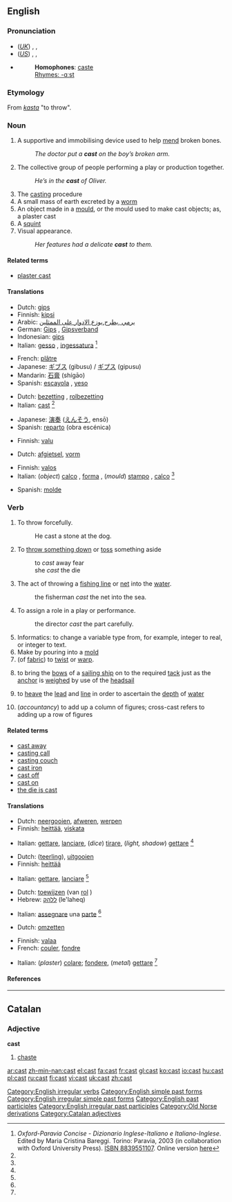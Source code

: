 {{see|čast}}
{{wikipediadab}}
==English==

{{rank|tree|cost|value|783|cast|speaking|circumstances|sitting}}

===Pronunciation===
*(''[[Received Pronunciation|UK]]'') {{AHD|käst}}, {{IPA|/kɑːst/}}, {{SAMPA|/kA:st/}}
*(''[[General American|US]]'') {{AHD|kăst}}, {{IPA|/kæst/}}, {{SAMPA|/k{st/}}
*{{audio|en-us-cast.ogg|Audio (US)}}
*:'''Homophones''': [[caste]]
*: [[Rhymes:English:-ɑːst|Rhymes: -ɑːst]]

===Etymology===
From {{ON.}} ''[[kasta]]'' "to throw".

===Noun===
{{en-noun}}

# A supportive and immobilising device used to help [[mend]] broken bones.
#: ''The doctor put a '''cast''' on the boy’s broken arm.''
# The collective group of people performing a play or production together.
#: ''He’s in the '''cast''' of Oliver.''
# The [[casting]] procedure
# A small mass of earth excreted by a [[worm]]
# An object made in a [[mould]], or the mould used to make cast objects; as, a plaster cast
# A [[squint]]
# Visual appearance.
#: ''Her features had a delicate '''cast''' to them.''

====Related terms====
*[[plaster cast]]

====Translations====
{{trans-top|a supportive and immobilising device}}
*Dutch: [[gips]] {{n}}
*Finnish: [[kipsi]]
*Arabic: [[يرمي ,يطرح,يوزع الادوار على الممثلين]]
*German: [[Gips]] {{m}}, [[Gipsverband]] {{m}}
*Indonesian: [[gips]]
*Italian: [[gesso]] {{m}}, [[ingessatura]] {{f}} <ref name=oxf-par>''Oxford-Paravia Concise - Dizionario Inglese-Italiano e Italiano-Inglese''. Edited by Maria Cristina Bareggi. Torino: Paravia, 2003 (in collaboration with Oxford University Press). [[W:Wikipedia:book sources| ISBN 8839551107]]. Online version [http://www.oxfordparavia.it/ here]</ref>
{{trans-mid}}
*French: [[plâtre]]
*Japanese: [[ギブス]] (gibusu) / [[ギプス]] (gipusu)
*Mandarin: [[石膏]] (shígāo)
*Spanish: [[escayola]] {{italbrac|Spain}}, [[yeso]] {{m}} {{italbrac|Latin America}}
{{trans-bottom}}

{{trans-top|group of people performing a play}}
*Dutch: [[bezetting]] {{f}}, [[rolbezetting]]
*Italian: [[cast#Italian|cast]] {{m}} <ref name=oxf-par />
{{trans-mid}}
*Japanese: [[演奏]] ([[えんそう]], ensō)
*Spanish: [[reparto]] (obra escénica) {{m}}
{{trans-bottom}}

{{trans-top|casting procedure}}
*Finnish: [[valu]]
{{trans-mid}}
{{trans-bottom}}

{{trans-top|small mass of earth excreted by a [[worm]]}}
*Dutch: [[afgietsel]], [[vorm]]
{{trans-mid}}
{{trans-bottom}}

{{trans-top|object made in a mould or the mould used to make cast objects}}
*Finnish: [[valos]]
*Italian: (''object'') [[calco]] {{m}}, [[forma]] {{f}}, (''mould'') [[stampo]] {{m}}, [[calco]] {{m}} <ref name=oxf-par />
{{trans-mid}}
*Spanish: [[molde]] {{m}}
{{trans-bottom}}

===Verb===
{{en-verb|casts|casting|cast|}}

# To throw forcefully.
#: He cast a stone at the dog.
# To [[throw something down|throw something down]] or [[toss]] something aside
#:to ''cast'' away fear
#:she ''cast'' the die
# The act of throwing a [[fishing line]] or [[net]] into the [[water]].
#:the fisherman ''cast'' the net into the sea.
# To assign a role in a play or performance.
#:the director ''cast'' the part carefully.
# Informatics: to change a variable type from, for example, integer to real, or integer to text.
# Make by pouring into a [[mold]]
# (of [[fabric]]) to [[twist]] or [[warp]].
# {{nautical}} to bring the [[bow]]s of a [[sailing ship]] on to the required [[tack]] just as the [[anchor]] is [[weighed]] by use of the [[headsail]]
# {{nautical}} to [[heave]] the [[lead]] and [[line]] in order to ascertain the [[depth]] of [[water]]
# (''accountancy'') to add up a column of figures; cross-cast refers to adding up a row of figures

====Related terms====
*[[cast away]]
*[[casting call]]
*[[casting couch]]
*[[cast iron]]
*[[cast off]]
*[[cast on]]
*[[the die is cast]]

====Translations====
{{trans-top|to throw something down forcefully}}
*Dutch: [[neergooien]], [[afweren]], [[werpen]]
*Finnish: [[heittää]], [[viskata]]
{{trans-mid}}
*Italian: [[gettare]], [[lanciare]], (''dice'') [[tirare]], (''light, shadow'') [[gettare]] <ref name=oxf-par />
{{trans-bottom}}

{{trans-top|the act of throwing a fishing line or net into the water}}
*Dutch: ([[teerling]]), [[uitgooien]]
*Finnish: [[heittää]]
{{trans-mid}}
*Italian: [[gettare]], [[lanciare]] <ref name=oxf-par />
{{trans-bottom}}

{{trans-top|to assign a role in a play or performance}}
*Dutch: [[toewijzen]] (van [[rol]] {{m}})
*Hebrew: [[ללהק]] (le'laheq)
{{trans-mid}}
*Italian: [[assegnare]] una [[parte]] <ref name=oxf-par />
{{trans-bottom}}

{{trans-top|to change a variable}}
*Dutch: [[omzetten]]
{{trans-mid}}
{{trans-bottom}}

{{trans-top|make by pouring into a mold}}
*Finnish: [[valaa]]
*French: [[couler]], [[fondre]]
{{trans-mid}}
*Italian: (''plaster'') [[colare]]; [[fondere]], (''metal'') [[gettare]] <ref name=oxf-par />

{{trans-bottom}}

====References====
<references/>

[[Category:English irregular verbs]]
[[Category:English simple past forms]]
[[Category:English irregular simple past forms]]
[[Category:English past participles]]
[[Category:English irregular past participles]]
[[Category:Old Norse derivations]]

----

==Catalan==

===Adjective===
'''cast'''

# [[chaste]]

[[Category:Catalan adjectives]]

[[ar:cast]]
[[zh-min-nan:cast]]
[[el:cast]]
[[fa:cast]]
[[fr:cast]]
[[gl:cast]]
[[ko:cast]]
[[io:cast]]
[[hu:cast]]
[[pl:cast]]
[[ru:cast]]
[[fi:cast]]
[[vi:cast]]
[[uk:cast]]
[[zh:cast]]